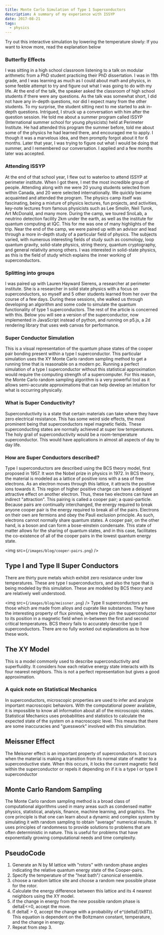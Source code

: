 ```yaml
---
title: Monte Carlo Simulation of Type 1 Superconductors
description: A summary of my experience with ISSYP
date: 2017-08-21
tags:
  - physics
---
```

Try out this interactive simulation by lowering the temperature slowly:
<SuperConductor/>
If you want to know more, read the explanation below
### Butterfly Effects
I was sitting in a high school classroom listening to a talk on modular arithmetic from a PhD student practicing their PhD dissertation. I was in 11th grade, and I was learning as much as I could about math and physics, in some feeble attempt to try and figure out what I was going to do with my life.
At the end of the talk, the speaker asked the classroom of high school students if there were any questions. As the talk was somewhat short, I did not have any in-depth questions, nor did I expect many from the other students. To my surprise, the student sitting next to me started to ask in-depth questions. Intrigued, I struck up a conversation with him after the question session. He told me about a summer program called ISSYP (International summer school for young physicists) held at Perimeter Institute. He had attended this program the summer before, told me about some of the physics he had learned there, and encouraged me to apply.
I though it was a marvelous idea, and then promptly forgot about it for 6 months. Later that year, I was trying to figure out what I would be doing that summer, and I remembered our conversation. I applied and a few months later was accepted. 
### Attending ISSYP
At the end of that school year, I flew out to waterloo to attend ISSYP at perimeter institute. When I got there, I met the most incredible group of people. Attending along with me were 20 young students selected from within Canada, and 20 were selected internationally. We quickly became acquainted and attended the program. The physics camp itself was fascinating, being a mixture of physics lectures, fun projects, and activities, key-note lectures from famous physicists such as Lee Smolin, Neil Turok, Art McDonald, and many more. During the camp, we toured SnoLab, a neutrino detection facility 2km under the earth, as well as the institute for quantum computing at IQC. This for me was one of many highlights of the trip. Near the end of the camp, we were paired up with an advisor and lead through a more in-depth study of a particular field of physics. The subjects varied, with numerous interesting fields of study such as cosmology, loop quantum gravity, solid-state physics, string theory, quantum cryptography, and general relativity among others. I was interested in solid-state physics, as this is the field of study which explains the inner working of superconductors. 
### Splitting into groups
I was paired up with Lauren Hayward Sierens, a researcher at perimeter institute. She is a researcher in solid state physics with a focus on superconductors, so myself and 5 other students learned from her over the course of a few days. During these sessions, she walked us through developing an algorithm and some code to simulate the quantum functionality of type 1 superconductors. The rest of the article is concerned with this. Below you will see a version of the superconductor, now implemented in JavaScript instead of python, and running on p5.js, a 2d rendering library that uses web canvas for performance.
### Super Conductor Simulation
This is a visual representation of the quantum phase states of the cooper pair bonding present within a type I superconductor. This particular simulation uses the XY Monte Carlo random sampling method to get a running time that is reasonable on a modern pc. Running a perfect simulation of a type I superconductor without this statistical approximation would require the computing strength of a supercomputer. For this reason, the Monte Carlo random sampling algorithm is a very powerful tool as it allows semi-accurate approximations that can help develop an intuition for what is occurring physically.
### What is Super Conductivity?
Superconductivity is a state that certain materials can take where they have zero electrical  resistance. This has some weird side effects, the most prominent being that superconductors repel magnetic fields. These superconducting states are normally achieved at super low temperatures.
The holy grail of superconductivity would be a room-temperature superconductor. This would have applications in almost all aspects of day to day life.
### How are Super Conductors described?
Type I superconductors are described using the BCS theory model, first proposed in 1957. It won the Nobel prize in physics in 1972. In BCS theory, the material is modeled as a lattice of positive ions with a sea of free electrons. As an electron moves through this lattice, it attracts the positive ions towards it. This region of higher positive charge can have a delayed attractive effect on another electron. Thus, these two electrons can have an indirect "attraction". This pairing is called a
cooper pair; a quasi-particle. Because pairs are continually interchanged, the energy required to break anyone cooper pair is the energy required to break all of the pairs. Electrons on their own are fermions and obey the Pauli exclusion principle. As such, electrons cannot normally share quantum states. A cooper pair, on the other hand, is a boson and can form a bose-einstein condensate. This state of matter allows for the sharing of quantum states, and in this case, facilitates the co-existence of all of the cooper pairs in the lowest quantum energy state.

<img src={`/images/blog/cooper-pairs.png`} />
## **Type I and Type II Super Conductors**
There are thirty pure metals which exhibit zero resistance under low temperatures. These are type I superconductors, and also the type that is being modeled by this simulation. These are modeled by BCS theory and are relatively well understood.

<img src={`/images/blog/meissner.png`} />
Type II superconductors are those which are made from alloys and cuprate like substances. They have the interesting property of flux pinning, where they pin the superconductor to its position in a magnetic field when in-between the first and second critical temperatures. BCS theory fails to accurately describe type II superconductors. There are no fully worked out explanations as to how these work.

## **The XY Model**
This is a model commonly used to describe superconductivity and superfluidity. It considers how each relative energy state interacts with its four nearest neighbors. This is not a perfect representation but gives a good approximation.
### **A quick note on Statistical Mechanics**
In superconductors, microscopic properties are used to infer and analyze important macroscopic behaviors. With the computational power available, it is impossible to know all information about all of the microscopic states. Statistical Mechanics uses probabilities and statistics to calculate the expected state of the system on a macroscopic level. This means that there are some inaccuracies and "guesswork" involved with this simulation.
## **Meissner Effect**
The Meissner effect is an important property of superconductors. It occurs when the material is making a transition from its normal state of matter to a superconductive state. When this occurs, it locks the current magnetic field within the superconductor or repels it depending on if it is a type I or type II superconductor
## **Monte Carlo Random Sampling**
The Monte Carlo random sampling method is a broad class of computational algorithms used in many areas such as condensed matter physics, statistical, analysis, finance, machine learning, and graphics. The core principle is that one can learn about a dynamic and complex system by simulating it with random sampling to obtain "average" numerical results. It uses principles of randomness to provide solutions to problems that are often deterministic in nature. This is useful for problems that have exponentially growing computational needs and time complexity.
## **PseudoCode**
1. Generate an N by M lattice with "rotors" with random phase angles indicating the relative quantum energy state of the Cooper-pairs.
2. Specify the temperature of the "heat bath"/ canonical ensemble.
3. choose a random lattice site and choose a random new possible phase for the rotor.
4. Calculate the energy difference between this lattice and its 4 nearest neighbors using the XY model.
5. if the change in energy from the new possible random phase is deltaE\<=0, accept the move.
6. If deltaE > 0, accept the change with a probability of e^(deltaE/(kBT)). This equation is dependent on the Boltzmann constant, temperature, and the change in energy.
7. Repeat from step 3.
